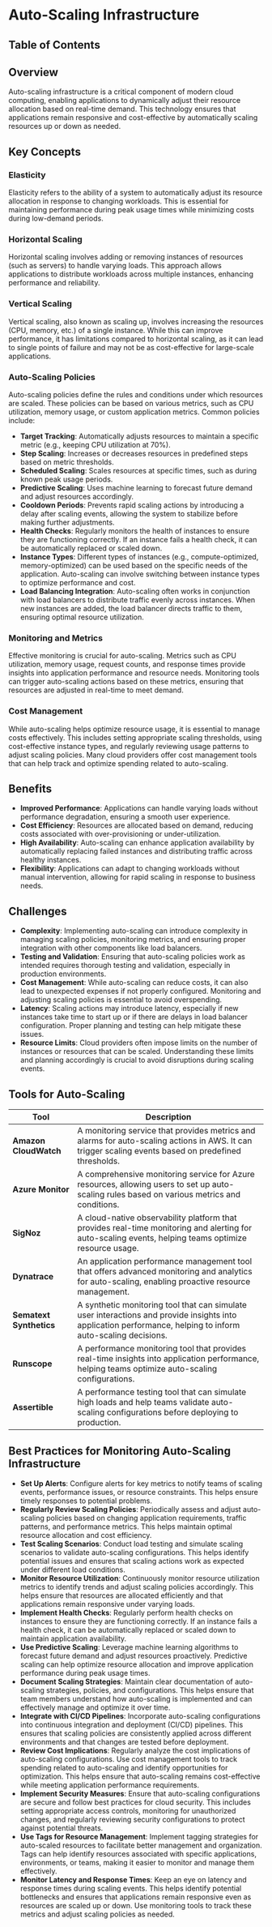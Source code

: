 
# Auto-Scaling Infrastructure

## Table of Contents

## Overview

Auto-scaling infrastructure is a critical component of modern cloud computing, enabling applications to dynamically adjust their resource allocation based on real-time demand. This technology ensures that applications remain responsive and cost-effective by automatically scaling resources up or down as needed.

## Key Concepts

### Elasticity

Elasticity refers to the ability of a system to automatically adjust its resource allocation in response to changing workloads. This is essential for maintaining performance during peak usage times while minimizing costs during low-demand periods.

### Horizontal Scaling

Horizontal scaling involves adding or removing instances of resources (such as servers) to handle varying loads. This approach allows applications to distribute workloads across multiple instances, enhancing performance and reliability.

### Vertical Scaling

Vertical scaling, also known as scaling up, involves increasing the resources (CPU, memory, etc.) of a single instance. While this can improve performance, it has limitations compared to horizontal scaling, as it can lead to single points of failure and may not be as cost-effective for large-scale applications.

### Auto-Scaling Policies

Auto-scaling policies define the rules and conditions under which resources are scaled. These policies can be based on various metrics, such as CPU utilization, memory usage, or custom application metrics. Common policies include:

- **Target Tracking**: Automatically adjusts resources to maintain a specific metric (e.g., keeping CPU utilization at 70%).
- **Step Scaling**: Increases or decreases resources in predefined steps based on metric thresholds.
- **Scheduled Scaling**: Scales resources at specific times, such as during known peak usage periods.
- **Predictive Scaling**: Uses machine learning to forecast future demand and adjust resources accordingly.
- **Cooldown Periods**: Prevents rapid scaling actions by introducing a delay after scaling events, allowing the system to stabilize before making further adjustments.
- **Health Checks**: Regularly monitors the health of instances to ensure they are functioning correctly. If an instance fails a health check, it can be automatically replaced or scaled down.
- **Instance Types**: Different types of instances (e.g., compute-optimized, memory-optimized) can be used based on the specific needs of the application. Auto-scaling can involve switching between instance types to optimize performance and cost.
- **Load Balancing Integration**: Auto-scaling often works in conjunction with load balancers to distribute traffic evenly across instances. When new instances are added, the load balancer directs traffic to them, ensuring optimal resource utilization.

### Monitoring and Metrics

Effective monitoring is crucial for auto-scaling. Metrics such as CPU utilization, memory usage, request counts, and response times provide insights into application performance and resource needs. Monitoring tools can trigger auto-scaling actions based on these metrics, ensuring that resources are adjusted in real-time to meet demand.

### Cost Management

While auto-scaling helps optimize resource usage, it is essential to manage costs effectively. This includes setting appropriate scaling thresholds, using cost-effective instance types, and regularly reviewing usage patterns to adjust scaling policies. Many cloud providers offer cost management tools that can help track and optimize spending related to auto-scaling.

## Benefits

- **Improved Performance**: Applications can handle varying loads without performance degradation, ensuring a smooth user experience.
- **Cost Efficiency**: Resources are allocated based on demand, reducing costs associated with over-provisioning or under-utilization.
- **High Availability**: Auto-scaling can enhance application availability by automatically replacing failed instances and distributing traffic across healthy instances.
- **Flexibility**: Applications can adapt to changing workloads without manual intervention, allowing for rapid scaling in response to business needs.

## Challenges

- **Complexity**: Implementing auto-scaling can introduce complexity in managing scaling policies, monitoring metrics, and ensuring proper integration with other components like load balancers.
- **Testing and Validation**: Ensuring that auto-scaling policies work as intended requires thorough testing and validation, especially in production environments.
- **Cost Management**: While auto-scaling can reduce costs, it can also lead to unexpected expenses if not properly configured. Monitoring and adjusting scaling policies is essential to avoid overspending.
- **Latency**: Scaling actions may introduce latency, especially if new instances take time to start up or if there are delays in load balancer configuration. Proper planning and testing can help mitigate these issues.
- **Resource Limits**: Cloud providers often impose limits on the number of instances or resources that can be scaled. Understanding these limits and planning accordingly is crucial to avoid disruptions during scaling events.

## Tools for Auto-Scaling

| Tool                    | Description                                                                                                                                                  |
| ----------------------- | ------------------------------------------------------------------------------------------------------------------------------------------------------------ |
| **Amazon CloudWatch**   | A monitoring service that provides metrics and alarms for auto-scaling actions in AWS. It can trigger scaling events based on predefined thresholds.         |
| **Azure Monitor**       | A comprehensive monitoring service for Azure resources, allowing users to set up auto-scaling rules based on various metrics and conditions.                 |
| **SigNoz**              | A cloud-native observability platform that provides real-time monitoring and alerting for auto-scaling events, helping teams optimize resource usage.        |
| **Dynatrace**           | An application performance management tool that offers advanced monitoring and analytics for auto-scaling, enabling proactive resource management.           |
| **Sematext Synthetics** | A synthetic monitoring tool that can simulate user interactions and provide insights into application performance, helping to inform auto-scaling decisions. |
| **Runscope**            | A performance monitoring tool that provides real-time insights into application performance, helping teams optimize auto-scaling configurations.             |
| **Assertible**          | A performance testing tool that can simulate high loads and help teams validate auto-scaling configurations before deploying to production.                  |

## Best Practices for Monitoring Auto-Scaling Infrastructure

- **Set Up Alerts**: Configure alerts for key metrics to notify teams of scaling events, performance issues, or resource constraints. This helps ensure timely responses to potential problems.
- **Regularly Review Scaling Policies**: Periodically assess and adjust auto-scaling policies based on changing application requirements, traffic patterns, and performance metrics. This helps maintain optimal resource allocation and cost efficiency.
- **Test Scaling Scenarios**: Conduct load testing and simulate scaling scenarios to validate auto-scaling configurations. This helps identify potential issues and ensures that scaling actions work as expected under different load conditions.
- **Monitor Resource Utilization**: Continuously monitor resource utilization metrics to identify trends and adjust scaling policies accordingly. This helps ensure that resources are allocated efficiently and that applications remain responsive under varying loads.
- **Implement Health Checks**: Regularly perform health checks on instances to ensure they are functioning correctly. If an instance fails a health check, it can be automatically replaced or scaled down to maintain application availability.
- **Use Predictive Scaling**: Leverage machine learning algorithms to forecast future demand and adjust resources proactively. Predictive scaling can help optimize resource allocation and improve application performance during peak usage times.
- **Document Scaling Strategies**: Maintain clear documentation of auto-scaling strategies, policies, and configurations. This helps ensure that team members understand how auto-scaling is implemented and can effectively manage and optimize it over time.
- **Integrate with CI/CD Pipelines**: Incorporate auto-scaling configurations into continuous integration and deployment (CI/CD) pipelines. This ensures that scaling policies are consistently applied across different environments and that changes are tested before deployment.
- **Review Cost Implications**: Regularly analyze the cost implications of auto-scaling configurations. Use cost management tools to track spending related to auto-scaling and identify opportunities for optimization. This helps ensure that auto-scaling remains cost-effective while meeting application performance requirements.
- **Implement Security Measures**: Ensure that auto-scaling configurations are secure and follow best practices for cloud security. This includes setting appropriate access controls, monitoring for unauthorized changes, and regularly reviewing security configurations to protect against potential threats.
- **Use Tags for Resource Management**: Implement tagging strategies for auto-scaled resources to facilitate better management and organization. Tags can help identify resources associated with specific applications, environments, or teams, making it easier to monitor and manage them effectively.
- **Monitor Latency and Response Times**: Keep an eye on latency and response times during scaling events. This helps identify potential bottlenecks and ensures that applications remain responsive even as resources are scaled up or down. Use monitoring tools to track these metrics and adjust scaling policies as needed.
